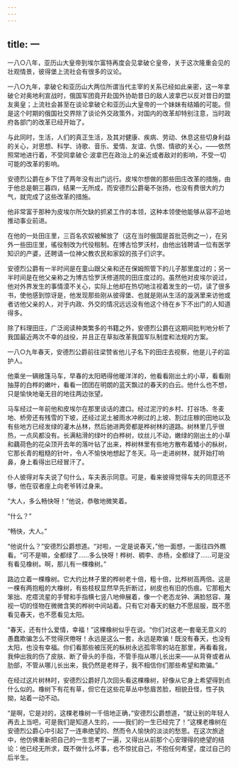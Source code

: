 ```yaml
---
---
---
```

title: 一
---




一八○八年，亚历山大皇帝到埃尔富特再度会见拿破仑皇帝，关于这次隆重会见的壮观情景，彼得堡上流社会有很多的议论。

一八○九年，拿破仑和亚历山大两位所谓当代主宰的关系已经如此亲密，这一年拿破仑对奥地利宣战时，俄国军团竟开赴国外协助昔日的敌人波拿巴以反对昔日的盟友奥皇；上流社会甚至在谈论拿破仑和亚历山大皇帝的一个妹妹有结婚的可能。但是这个时期的俄国社交界除了谈论外交政策外，对国内的改革却特别注意，当时政府各部门的改革已经开始了。

与此同时，生活，人们的真正生活，及其对健康、疾病、劳动、休息这些切身利益的关心，对思想、科学、诗歌、音乐、爱情、友谊、仇恨、情欲的关心，——依然照常地进行着，不受同拿破仑·波拿巴在政治上的亲近或者敌对的影响，不受一切可能的改革的影响。

安德烈公爵在乡下住了两年没有出门远行。皮埃尔想做的那些田庄改革的措施，由于他总是朝三暮四，结果一无所成，而安德烈公爵毫不张扬，也没有费很大的力气，就完成了这些改革的措施。

他非常富于那种为皮埃尔所欠缺的抓紧工作的本领，这种本领使他能够从容不迫地推动事业前进。

在他的一处田庄里，三百名农奴被解放了（这在当时俄国是首批范例之一），在另外一些田庄里，徭役制改为代役租制。在博古恰罗沃村，由他出钱聘请一位有医学知识的产婆，还聘请一位神父教农民和家奴的孩子们识字。

安德烈公爵有一半时间是在童山跟父亲和还在保姆照管下的儿子那里度过的；另一半时间是在他父亲称之为博古恰罗沃修道院的田庄度过的。虽然他对皮埃尔说过，他对外界发生的事情漠不关心，实际上他却在热切地注视着发生的一切，读了很多书，使他感到惊讶是，他发现那些刚从彼得堡、也就是刚从生活的漩涡里来访他或者访他父亲的人，对于内政、外交的情况远远没有他这个待在乡下不出门的人知道得多。

除了料理田庄，广泛阅读种类繁多的书籍之外，安德烈公爵在这期间批判地分析了我国最近两次不幸的战役，并且正在草拟改革我国军队制度和法规的方案。

一八○九年春天，安德烈公爵前往梁赞省他儿子名下的田庄去视察，他是儿子的监护人。

他乘坐一辆敞篷马车，早春的太阳晒得他暖洋洋的，他看看刚出土的小草，看看刚抽芽的白桦的嫩叶，看看一团团在明朗的蓝天飘过的春天的白云。他什么也不想，只是愉快地毫无目的地往两边张望。

马车经过一年前他和皮埃尔在那里谈话的渡口。经过泥泞的乡村、打谷场、冬麦地、桥旁还有残雪的下坡，还经过泥土被雨水冲刷过的上坡、割过庄稼的田地以及有些地方已经发绿的灌木丛林，然后驰进两旁都是桦树林的道路。树林里几乎很热，一点风都没有。长满粘滑的绿叶的白桦树，纹丝儿不动，嫩绿的刚出土的小草和藕荷色的花朵顶开去年的落叶钻了出来，桦树林里有些地方散布着矮小的枞树，它那长青的粗糙的针叶，令人不愉快地想起了冬天。马一走进树林，就开始打响鼻，身上看得出已经冒汗了。

仆人彼得对车夫说了句什么，车夫表示同意。可是，看来彼得觉得车夫的同意还不够，他在驭者座上向老爷转过身来。

“大人，多么畅快呀！”他说，恭敬地微笑着。

“什么？”

“畅快，大人。”

“他说什么？”安德烈公爵想道。“对啦，一定是说春天，”他一面想，一面往四外瞧看。“可不是嘛，全都绿了……多么快呀！桦树、稠李、赤杨，全都绿了……可是没有看见橡树。啊，那儿有一棵橡树。”

路边立着一棵橡树。它大约比林子里的桦树老十倍，粗十倍，比桦树高两倍。这是一棵有两抱粗的大橡树，有些枝杈显然早先折断过，树皮也有旧的伤痕。它那粗大笨拙、疙瘩流星的手臂和手指横七竖八地伸展着，像一个老态龙钟、满脸怒容、蔑视一切的怪物在微微含笑的桦树中间站着。只有它对春天的魅力不愿屈服，既不愿看见春天，也不愿看见太阳。

“春天，还有什么爱情，幸福！”这棵橡树似乎在说。“你们对这老一套毫无意义的愚蠢欺骗怎么不觉得厌倦呀！永远是这么一套，永远是欺骗！既没有春天，也没有太阳，也没有幸福。你们看那些被压死的枞树永远孤零零的站在那里，再看看我，我伸出我的伤了皮肤、断了骨头的手指，不管手指从哪儿长出来——从背脊或者从肋部，不管从哪儿长出来，我仍然是老样子，我不相信你们那些希望和欺骗。”

在经过这片树林时，安德烈公爵好几次回头看这棵橡树，好像从它身上希望得到点什么似的。橡树下有花有草，但它在这些花草丛中愁眉苦脸，相貌丑怪，性子执拗，站着一动不动。

“是啊，它是对的，这棵老橡树一千倍地正确，”安德烈公爵想道，“就让别的年轻人再去上当吧，可是我们是知道人生的，——我们的一生已经完了！”这棵老橡树在安德烈公爵心中引起了一连串绝望的、然而令人愉快的淡淡的愁思。在这次旅途中，他仿佛重新把自己的一生思考了一遍，又得出从前那个心安理得的绝望的结论：他已经无所求，既不做什么坏事，也不惊扰自己，不抱任何希望，度过自己的后半生。
